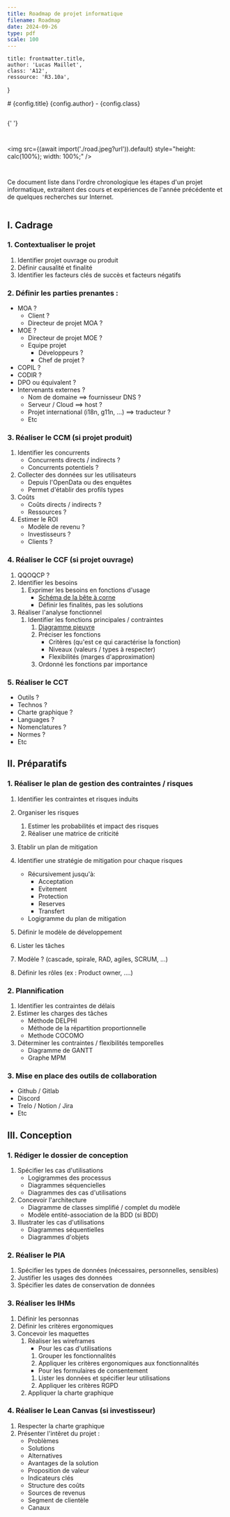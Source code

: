 ```yaml
---
title: Roadmap de projet informatique
filename: Roadmap
date: 2024-09-26
type: pdf
scale: 100
---
```





	title: frontmatter.title,
	author: 'Lucas Maillet',
	class: 'A12',
	ressource: 'R3.10a',
}

<div 
   class:list={[layout.full, skin.noMarginContent]}
   style="display: flex; flex-direction: column; gap: 1em"
>
   <div>
      # {config.title}
      {config.author} - {config.class}
   </div>

{' '}

<img
	src={(await import('./road.jpeg?url')).default}
	style="height: calc(100%); width: 100%;"
/>

Ce document liste dans l'ordre chronologique les étapes d'un projet informatique,
extraitent des cours et expériences de l'année précédente et de quelques recherches sur Internet.

</div>

<div
   className={[skin.outline, 'setPage'].join(' ')}
   bottom-left={config.author}
   bottom-right={config.ressource}
>

## I. Cadrage

### 1. Contextualiser le projet

1. Identifier projet ouvrage ou produit
2. Définir causalité et finalité
3. Identifier les facteurs clés de succès et facteurs négatifs

### 2. Définir les parties prenantes :

- MOA ?
  - Client ?
  - Directeur de projet MOA ?
- MOE ?
  - Directeur de projet MOE ?
  - Equipe projet
    - Développeurs ?
    - Chef de projet ?
- COPIL ?
- CODIR ?
- DPO ou équivalent ?
- Intervenants externes ?
  - Nom de domaine ==> fournisseur DNS ?
  - Serveur / Cloud ==> host ?
  - Projet international (i18n, g11n, ...) ==> traducteur ?
  - Etc

### 3. Réaliser le CCM (si projet produit)

1. Identifier les concurrents
   - Concurrents directs / indirects ?
   - Concurrents potentiels ?
2. Collecter des données sur les utilisateurs
   - Depuis l'OpenData ou des enquêtes
   - Permet d'établir des profils types
3. Coûts
   - Coûts directs / indirects ?
   - Ressources ?
4. Estimer le ROI
   - Modèle de revenu ?
   - Investisseurs ?
   - Clients ?

### 4. Réaliser le CCF (si projet ouvrage)

1. QQOQCP ?
2. Identifier les besoins
   1. Exprimer les besoins en fonctions d'usage
      - [Schéma de la bête à corne](https://www.youtube.com/watch?v=N6CgqaXMphA)
      - Définir les finalités, pas les solutions
3. Réaliser l'analyse fonctionnel
   1. Identifier les fonctions principales / contraintes
      1. [Diagramme pieuvre](https://www.youtube.com/watch?v=N6CgqaXMphA)
      2. Préciser les fonctions
         - Critères (qu'est ce qui caractérise la fonction)
         - Niveaux (valeurs / types à respecter)
         - Flexibilités (marges d'approximation)
      3. Ordonné les fonctions par importance

### 5. Réaliser le CCT

- Outils ?
- Technos ?
- Charte graphique ?
- Languages ?
- Nomenclatures ?
- Normes ?
- Etc

## II. Préparatifs

### 1. Réaliser le plan de gestion des contraintes / risques

1. Identifier les contraintes et risques induits
2. Organiser les risques
   1. Estimer les probabilités et impact des risques
   2. Réaliser une matrice de criticité
3. Etablir un plan de mitigation
4. Identifier une stratégie de mitigation pour chaque risques

   - Récursivement jusqu'à:
     - Acceptation
     - Evitement
     - Protection
     - Reserves
     - Transfert
   - Logigramme du plan de mitigation

5. Définir le modèle de développement

6. Lister les tâches
7. Modèle ? (cascade, spirale, RAD, agiles, SCRUM, ...)
8. Définir les rôles (ex : Product owner, ....)

### 2. Plannification

1. Identifier les contraintes de délais
2. Estimer les charges des tâches
   - Méthode DELPHI
   - Méthode de la répartition proportionnelle
   - Methode COCOMO
3. Déterminer les contraintes / flexibilités temporelles
   - Diagramme de GANTT
   - Graphe MPM

### 3. Mise en place des outils de collaboration

- Github / Gitlab
- Discord
- Trelo / Notion / Jira
- Etc

## III. Conception

### 1. Rédiger le dossier de conception

1. Spécifier les cas d'utilisations
   - Logigrammes des processus
   - Diagrammes séquencielles
   - Diagrammes des cas d'utilisations
2. Concevoir l'architecture
   - Diagramme de classes simplifié / complet du modèle
   - Modèle entité-association de la BDD (si BDD)
3. Illustrater les cas d'utilisations
   - Diagrammes séquentielles
   - Diagrammes d'objets

### 2. Réaliser le PIA

1. Spécifier les types de données (nécessaires, personnelles, sensibles)
2. Justifier les usages des données
3. Spécifier les dates de conservation de données

### 3. Réaliser les IHMs

1. Définir les personnas
2. Définir les critères ergonomiques
3. Concevoir les maquettes
   1. Réaliser les wireframes
      - Pour les cas d'utilisations
      1. Grouper les fonctionnalités
      2. Appliquer les critères ergonomiques aux fonctionnalités
      - Pour les formulaires de consentement
      1. Lister les données et spécifier leur utilisations
      2. Appliquer les critères RGPD
   2. Appliquer la charte graphique

### 4. Réaliser le Lean Canvas (si investisseur)

1. Respecter la charte graphique
2. Présenter l'intêret du projet :
   - Problèmes
   - Solutions
   - Alternatives
   - Avantages de la solution
   - Proposition de valeur
   - Indicateurs clés
   - Structure des coûts
   - Sources de revenus
   - Segment de clientèle
   - Canaux

</div>
